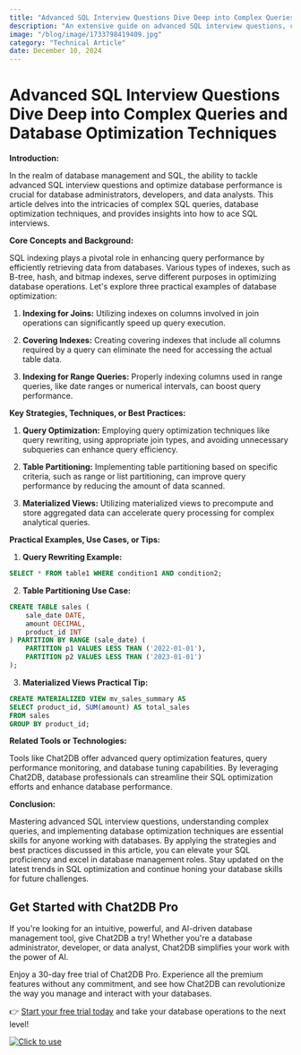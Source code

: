 ```yaml
---
title: "Advanced SQL Interview Questions Dive Deep into Complex Queries and Database Optimization Techniques"
description: "An extensive guide on advanced SQL interview questions, complex queries, and database optimization techniques."
image: "/blog/image/1733798419409.jpg"
category: "Technical Article"
date: December 10, 2024
---
```


# Advanced SQL Interview Questions Dive Deep into Complex Queries and Database Optimization Techniques

**Introduction:**

In the realm of database management and SQL, the ability to tackle advanced SQL interview questions and optimize database performance is crucial for database administrators, developers, and data analysts. This article delves into the intricacies of complex SQL queries, database optimization techniques, and provides insights into how to ace SQL interviews.

**Core Concepts and Background:**

SQL indexing plays a pivotal role in enhancing query performance by efficiently retrieving data from databases. Various types of indexes, such as B-tree, hash, and bitmap indexes, serve different purposes in optimizing database operations. Let's explore three practical examples of database optimization:

1. **Indexing for Joins:** Utilizing indexes on columns involved in join operations can significantly speed up query execution.

2. **Covering Indexes:** Creating covering indexes that include all columns required by a query can eliminate the need for accessing the actual table data.

3. **Indexing for Range Queries:** Properly indexing columns used in range queries, like date ranges or numerical intervals, can boost query performance.

**Key Strategies, Techniques, or Best Practices:**

1. **Query Optimization:** Employing query optimization techniques like query rewriting, using appropriate join types, and avoiding unnecessary subqueries can enhance query efficiency.

2. **Table Partitioning:** Implementing table partitioning based on specific criteria, such as range or list partitioning, can improve query performance by reducing the amount of data scanned.

3. **Materialized Views:** Utilizing materialized views to precompute and store aggregated data can accelerate query processing for complex analytical queries.

**Practical Examples, Use Cases, or Tips:**

1. **Query Rewriting Example:**

```sql
SELECT * FROM table1 WHERE condition1 AND condition2;
```

2. **Table Partitioning Use Case:**

```sql
CREATE TABLE sales (
    sale_date DATE,
    amount DECIMAL,
    product_id INT
) PARTITION BY RANGE (sale_date) (
    PARTITION p1 VALUES LESS THAN ('2022-01-01'),
    PARTITION p2 VALUES LESS THAN ('2023-01-01')
);
```

3. **Materialized Views Practical Tip:**

```sql
CREATE MATERIALIZED VIEW mv_sales_summary AS
SELECT product_id, SUM(amount) AS total_sales
FROM sales
GROUP BY product_id;
```

**Related Tools or Technologies:**

Tools like Chat2DB offer advanced query optimization features, query performance monitoring, and database tuning capabilities. By leveraging Chat2DB, database professionals can streamline their SQL optimization efforts and enhance database performance.

**Conclusion:**

Mastering advanced SQL interview questions, understanding complex queries, and implementing database optimization techniques are essential skills for anyone working with databases. By applying the strategies and best practices discussed in this article, you can elevate your SQL proficiency and excel in database management roles. Stay updated on the latest trends in SQL optimization and continue honing your database skills for future challenges.


## Get Started with Chat2DB Pro

If you're looking for an intuitive, powerful, and AI-driven database management tool, give Chat2DB a try! Whether you're a database administrator, developer, or data analyst, Chat2DB simplifies your work with the power of AI.

Enjoy a 30-day free trial of Chat2DB Pro. Experience all the premium features without any commitment, and see how Chat2DB can revolutionize the way you manage and interact with your databases.

👉 [Start your free trial today](https://chat2db.ai/pricing) and take your database operations to the next level!


[![Click to use](/image/blog/bg/chat2db.jpg)](https://chat2db.ai/)
